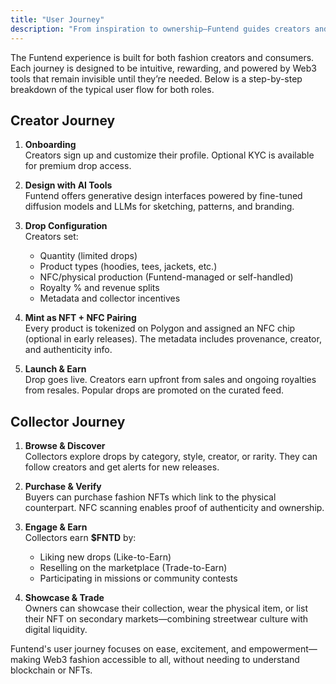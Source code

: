 ```yaml
---
title: "User Journey"
description: "From inspiration to ownership—Funtend guides creators and collectors every step of the way"
---
```


The Funtend experience is built for both fashion creators and consumers. Each journey is designed to be intuitive, rewarding, and powered by Web3 tools that remain invisible until they’re needed. Below is a step-by-step breakdown of the typical user flow for both roles.

## Creator Journey

1. **Onboarding** \
  Creators sign up and customize their profile. Optional KYC is available for premium drop access.

2. **Design with AI Tools** \
  Funtend offers generative design interfaces powered by fine-tuned diffusion models and LLMs for sketching, patterns, and branding.

3. **Drop Configuration** \
  Creators set:
    - Quantity (limited drops)
    - Product types (hoodies, tees, jackets, etc.)
    - NFC/physical production (Funtend-managed or self-handled)
    - Royalty % and revenue splits
    - Metadata and collector incentives

4. **Mint as NFT + NFC Pairing** \
  Every product is tokenized on Polygon and assigned an NFC chip (optional in early releases). The metadata includes provenance, creator, and authenticity info.

5. **Launch & Earn** \
  Drop goes live. Creators earn upfront from sales and ongoing royalties from resales. Popular drops are promoted on the curated feed.

## Collector Journey

1. **Browse & Discover** \
  Collectors explore drops by category, style, creator, or rarity. They can follow creators and get alerts for new releases.

2. **Purchase & Verify** \
  Buyers can purchase fashion NFTs which link to the physical counterpart. NFC scanning enables proof of authenticity and ownership.

3. **Engage & Earn** \
  Collectors earn **$FNTD** by:
    - Liking new drops (Like-to-Earn)
    - Reselling on the marketplace (Trade-to-Earn)
    - Participating in missions or community contests

4. **Showcase & Trade** \
  Owners can showcase their collection, wear the physical item, or list their NFT on secondary markets—combining streetwear culture with digital liquidity.

Funtend's user journey focuses on ease, excitement, and empowerment—making Web3 fashion accessible to all, without needing to understand blockchain or NFTs.